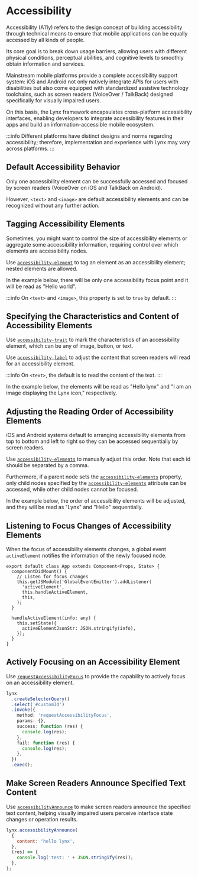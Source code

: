 # Accessibility


Accessibility (A11y) refers to the design concept of building accessibility through technical means to ensure that mobile applications can be equally accessed by all kinds of people.

Its core goal is to break down usage barriers, allowing users with different physical conditions, perceptual abilities, and cognitive levels to smoothly obtain information and services.

Mainstream mobile platforms provide a complete accessibility support system: iOS and Android not only natively integrate APIs for users with disabilities but also come equipped with standardized assistive technology toolchains, such as screen readers (VoiceOver / TalkBack) designed specifically for visually impaired users.

On this basis, the Lynx framework encapsulates cross-platform accessibility interfaces, enabling developers to integrate accessibility features in their apps and build an information-accessible mobile ecosystem.

:::info
Different platforms have distinct designs and norms regarding accessibility; therefore, implementation and experience with Lynx may vary across platforms.
:::

## Default Accessibility Behavior

Only one accessibility element can be successfully accessed and focused by screen readers (VoiceOver on iOS and TalkBack on Android).

However, `<text>` and `<image>` are default accessibility elements and can be recognized without any further action.

<Go
  example="accessibility"
  img="https://lf-lynx.tiktok-cdns.com/obj/lynx-artifacts-oss-sg/lynx-website/assets/doc/a11y.gif"
  defaultEntryFile="dist/main.lynx.bundle"
  defaultFile="src/Default.tsx"
  entry="src/Default.tsx"
  highlight="{4-5}"
/>

## Tagging Accessibility Elements

Sometimes, you might want to control the size of accessibility elements or aggregate some accessibility information, requiring control over which elements are accessibility nodes.

Use [`accessibility-element`](/api/elements/built-in/view#accessibility-element) to tag an element as an accessibility element; nested elements are allowed.

In the example below, there will be only one accessibility focus point and it will be read as "Hello world".

<Go
  example="accessibility"
  img="https://lf-lynx.tiktok-cdns.com/obj/lynx-artifacts-oss-sg/lynx-website/assets/doc/a11y.gif"
  defaultEntryFile="dist/main.lynx.bundle"
  defaultFile="src/Customized.tsx"
  entry="src/Customized.tsx"
  highlight="{5,8,9}"
/>

:::info
On `<text>` and `<image>`, this property is set to `true` by default.
:::

## Specifying the Characteristics and Content of Accessibility Elements

Use [`accessibility-trait`](/api/elements/built-in/view#accessibility-trait) to mark the characteristics of an accessibility element, which can be any of image, button, or text.

Use [`accessibility-label`](/api/elements/built-in/view#accessibility-label) to adjust the content that screen readers will read for an accessibility element.

:::info
On `<text>`, the default is to read the content of the text.
:::

In the example below, the elements will be read as "Hello lynx" and "I am an image displaying the Lynx icon," respectively.

<Go
  example="accessibility"
  img="https://lf-lynx.tiktok-cdns.com/obj/lynx-artifacts-oss-sg/lynx-website/assets/doc/a11y.gif"
  defaultEntryFile="dist/main.lynx.bundle"
  defaultFile="src/LabelAndTraits.tsx"
  entry="src/LabelAndTraits.tsx"
  highlight="{6,7,16,17}"
/>

## Adjusting the Reading Order of Accessibility Elements

iOS and Android systems default to arranging accessibility elements from top to bottom and left to right so they can be accessed sequentially by screen readers.

Use [`accessibility-elements`](/api/elements/built-in/view#accessibility-elements) to manually adjust this order. Note that each id should be separated by a comma.

Furthermore, if a parent node sets the [`accessibility-elements`](/api/elements/built-in/view#accessibility-elements) property, only child nodes specified by the [`accessibility-elements`](/api/elements/built-in/view#accessibility-elements) attribute can be accessed, while other child nodes cannot be focused.

In the example below, the order of accessibility elements will be adjusted, and they will be read as "Lynx" and "Hello" sequentially.

<Go
  example="accessibility"
  img="https://lf-lynx.tiktok-cdns.com/obj/lynx-artifacts-oss-sg/lynx-website/assets/doc/a11y.gif"
  defaultEntryFile="dist/main.lynx.bundle"
  defaultFile="src/ReOrder.tsx"
  entry="src/ReOrder.tsx"
  highlight="{3,5,6}"
/>

## Listening to Focus Changes of Accessibility Elements

When the focus of accessibility elements changes, a global event `activeElement` notifies the information of the newly focused node.

```tsx
export default class App extends Component<Props, State> {
  componentDidMount() {
    // Listen for focus changes
    this.getJSModule('GlobalEventEmitter').addListener(
      'activeElement',
      this.handleActiveElement,
      this,
    );
  }

  handleActiveElement(info: any) {
    this.setState({
      activeElementJsonStr: JSON.stringify(info),
    });
  }
}
```

## Actively Focusing on an Accessibility Element

Use [`requestAccessibilityFocus`](/api/elements/built-in/view#requestaccessibilityfocus) to provide the capability to actively focus on an accessibility element.

```ts
lynx
  .createSelectorQuery()
  .select('#customId')
  .invoke({
    method: 'requestAccessibilityFocus',
    params: {},
    success: function (res) {
      console.log(res);
    },
    fail: function (res) {
      console.log(res);
    },
  })
  .exec();
```

## Make Screen Readers Announce Specified Text Content

Use [`accessibilityAnnounce`](/api/lynx-api/lynx/lynx-accessibility-announce#accessibilityAnnounce) to make screen readers announce the specified text content, helping visually impaired users perceive interface state changes or operation results.

```jsx
lynx.accessibilityAnnounce(
  {
    content: 'hello lynx',
  },
  (res) => {
    console.log('test: ' + JSON.stringify(res));
  },
);
```
